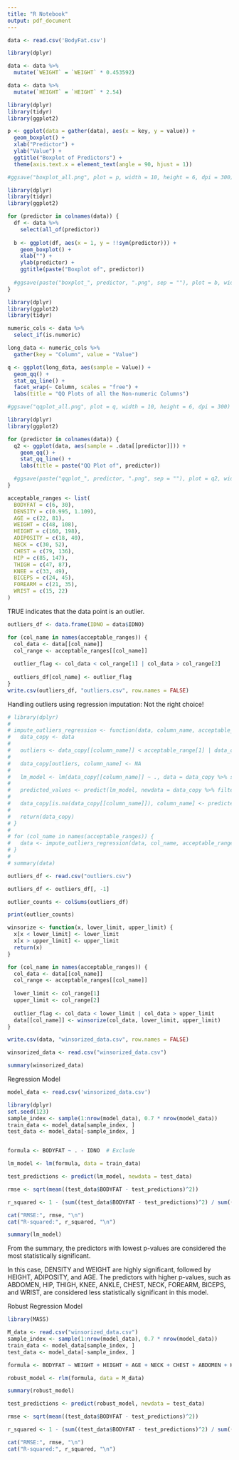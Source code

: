 ---
title: "R Notebook"
output: pdf_document
---
```{r}
data <- read.csv('BodyFat.csv')

```

```{r}
library(dplyr)

data <- data %>%
  mutate(`WEIGHT` = `WEIGHT` * 0.453592)

data <- data %>%
  mutate(`HEIGHT` = `HEIGHT` * 2.54)

```


```{r}
library(dplyr)
library(tidyr)
library(ggplot2)

p <- ggplot(data = gather(data), aes(x = key, y = value)) +
  geom_boxplot() +
  xlab("Predictor") +
  ylab("Value") +
  ggtitle("Boxplot of Predictors") +
  theme(axis.text.x = element_text(angle = 90, hjust = 1))

#ggsave("boxplot_all.png", plot = p, width = 10, height = 6, dpi = 300)

```

```{r}
library(dplyr)
library(tidyr)
library(ggplot2)

for (predictor in colnames(data)) {
  df <- data %>%
    select(all_of(predictor))
  
  b <- ggplot(df, aes(x = 1, y = !!sym(predictor))) +
    geom_boxplot() +
    xlab("") +
    ylab(predictor) +
    ggtitle(paste("Boxplot of", predictor))
  
  #ggsave(paste("boxplot_", predictor, ".png", sep = ""), plot = b, width = 6, height = 4, dpi = 300)
}

```


```{r}
library(dplyr)
library(ggplot2)
library(tidyr)

numeric_cols <- data %>%
  select_if(is.numeric)

long_data <- numeric_cols %>%
  gather(key = "Column", value = "Value")

q <- ggplot(long_data, aes(sample = Value)) +
  geom_qq() +
  stat_qq_line() +
  facet_wrap(~ Column, scales = "free") +
  labs(title = "QQ Plots of all the Non-numeric Columns")

#ggsave("qqplot_all.png", plot = q, width = 10, height = 6, dpi = 300)

```

```{r}
library(dplyr)
library(ggplot2)

for (predictor in colnames(data)) {
  q2 <- ggplot(data, aes(sample = .data[[predictor]])) +
    geom_qq() +
    stat_qq_line() +
    labs(title = paste("QQ Plot of", predictor))

  #ggsave(paste("qqplot_", predictor, ".png", sep = ""), plot = q2, width = 6, height = 4, dpi = 300)
}

```


```{r}
acceptable_ranges <- list(
  BODYFAT = c(6, 30),
  DENSITY = c(0.995, 1.109),
  AGE = c(22, 81),
  WEIGHT = c(48, 108),
  HEIGHT = c(160, 198),
  ADIPOSITY = c(18, 40),
  NECK = c(30, 52),
  CHEST = c(79, 136),
  HIP = c(85, 147),
  THIGH = c(47, 87),
  KNEE = c(33, 49),
  BICEPS = c(24, 45),
  FOREARM = c(21, 35),
  WRIST = c(15, 22)
)
```

TRUE indicates that the data point is an outlier.
```{r}
outliers_df <- data.frame(IDNO = data$IDNO)

for (col_name in names(acceptable_ranges)) {
  col_data <- data[[col_name]]
  col_range <- acceptable_ranges[[col_name]]
  
  outlier_flag <- col_data < col_range[1] | col_data > col_range[2]
  
  outliers_df[col_name] <- outlier_flag
}
write.csv(outliers_df, "outliers.csv", row.names = FALSE)
```

Handling outliers using regression imputation: Not the right choice!

```{r}
# library(dplyr)
# 
# impute_outliers_regression <- function(data, column_name, acceptable_range) {
#   data_copy <- data
#   
#   outliers <- data_copy[[column_name]] < acceptable_range[1] | data_copy[[column_name]] > acceptable_range[2]
# 
#   data_copy[outliers, column_name] <- NA
#   
#   lm_model <- lm(data_copy[[column_name]] ~ ., data = data_copy %>% select(-all_of(column_name)))
# 
#   predicted_values <- predict(lm_model, newdata = data_copy %>% filter(is.na(data_copy[[column_name]])))
#   
#   data_copy[is.na(data_copy[[column_name]]), column_name] <- predicted_values
#   
#   return(data_copy)
# }
# 
# for (col_name in names(acceptable_ranges)) {
#   data <- impute_outliers_regression(data, col_name, acceptable_ranges[[col_name]])
# }
# 
# summary(data)
```

```{r}
outliers_df <- read.csv("outliers.csv")

outliers_df <- outliers_df[, -1]

outlier_counts <- colSums(outliers_df)

print(outlier_counts)
```

```{r}
winsorize <- function(x, lower_limit, upper_limit) {
  x[x < lower_limit] <- lower_limit
  x[x > upper_limit] <- upper_limit
  return(x)
}

for (col_name in names(acceptable_ranges)) {
  col_data <- data[[col_name]]
  col_range <- acceptable_ranges[[col_name]]
  
  lower_limit <- col_range[1]
  upper_limit <- col_range[2]
  
  outlier_flag <- col_data < lower_limit | col_data > upper_limit
  data[[col_name]] <- winsorize(col_data, lower_limit, upper_limit)
}

write.csv(data, "winsorized_data.csv", row.names = FALSE)
```


```{r}
winsorized_data <- read.csv("winsorized_data.csv")

summary(winsorized_data)
```


Regression Model
```{r}
model_data <- read.csv('winsorized_data.csv') 
```

```{r}
library(dplyr)
set.seed(123) 
sample_index <- sample(1:nrow(model_data), 0.7 * nrow(model_data))
train_data <- model_data[sample_index, ]
test_data <- model_data[-sample_index, ]


formula <- BODYFAT ~ . - IDNO  # Exclude 

lm_model <- lm(formula, data = train_data)

test_predictions <- predict(lm_model, newdata = test_data)

```


```{r}
rmse <- sqrt(mean((test_data$BODYFAT - test_predictions)^2))

r_squared <- 1 - (sum((test_data$BODYFAT - test_predictions)^2) / sum((test_data$BODYFAT - mean(test_data$BODYFAT))^2))

cat("RMSE:", rmse, "\n")
cat("R-squared:", r_squared, "\n")

```
```{r}
summary(lm_model)
```

From the summary, the predictors with lowest p-values are considered the most statistically significant. 

In this case, DENSITY and WEIGHT are highly significant, followed by HEIGHT, ADIPOSITY, and AGE. The predictors with higher p-values, such as ABDOMEN, HIP, THIGH, KNEE, ANKLE, CHEST, NECK, FOREARM, BICEPS, and WRIST, are considered less statistically significant in this model.

Robust Regression Model

```{r}
library(MASS)

M_data <- read.csv("winsorized_data.csv")
sample_index <- sample(1:nrow(model_data), 0.7 * nrow(model_data))
train_data <- model_data[sample_index, ]
test_data <- model_data[-sample_index, ]

formula <- BODYFAT ~ WEIGHT + HEIGHT + AGE + NECK + CHEST + ABDOMEN + HIP + THIGH + KNEE + ANKLE + BICEPS + FOREARM + WRIST

robust_model <- rlm(formula, data = M_data)
```

```{r}
summary(robust_model)
```

```{r}
test_predictions <- predict(robust_model, newdata = test_data)

rmse <- sqrt(mean((test_data$BODYFAT - test_predictions)^2))

r_squared <- 1 - (sum((test_data$BODYFAT - test_predictions)^2) / sum((test_data$BODYFAT - mean(test_data$BODYFAT))^2))

cat("RMSE:", rmse, "\n")
cat("R-squared:", r_squared, "\n")
```

